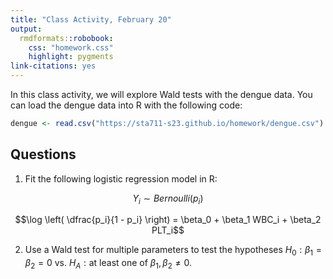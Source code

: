 ```yaml
---
title: "Class Activity, February 20"
output: 
  rmdformats::robobook:
    css: "homework.css"
    highlight: pygments
link-citations: yes
---
```


In this class activity, we will explore Wald tests with the dengue data. You can load the dengue data into R with the following code:

```r
dengue <- read.csv("https://sta711-s23.github.io/homework/dengue.csv")
```

## Questions

1. Fit the following logistic regression model in R:

$$Y_i \sim Bernoulli(p_i)$$

$$\log \left( \dfrac{p_i}{1 - p_i} \right) = \beta_0 + \beta_1 WBC_i + \beta_2 PLT_i$$

2. Use a Wald test for multiple parameters to test the hypotheses $H_0: \beta_1 = \beta_2 = 0$ vs. $H_A: \text{at least one of } \beta_1, \beta_2 \neq 0$.